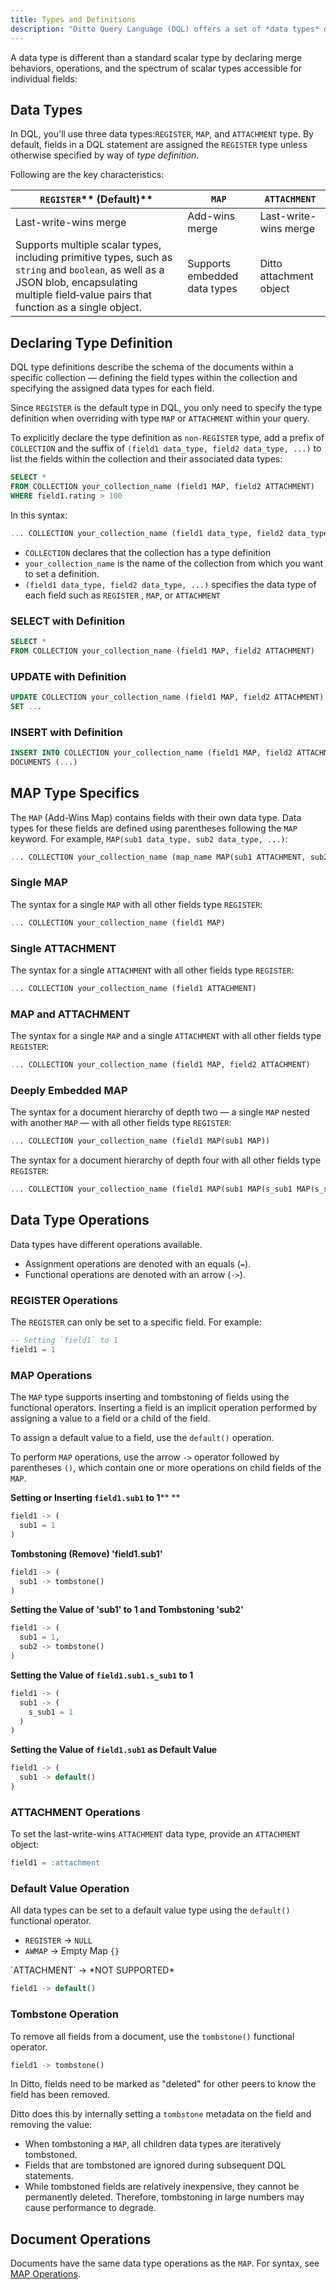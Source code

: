 ```yaml
---
title: Types and Definitions
description: "Ditto Query Language (DQL) offers a set of *data types* designed to accommodate any edge sync scenario."
---
```


A data type is different than a standard scalar type by declaring merge behaviors, operations, and the spectrum of scalar types accessible for individual fields:

<CardGroup>
 <Card title="Data Types" icon="square-1" href="/dql/types-and-definitions#data-types" iconType="solid" horizontal/>

 <Card title="Declaring Type Definitions" icon="square-2" href="/dql/types-and-definitions#declaring-type-definition" iconType="solid" horizontal/>

<Card title="MAP Type Specifics" icon="square-3" href="/dql/types-and-definitions#map-type-specifics" iconType="solid" horizontal/>

<Card title="Data Type Operations" icon="square-4" href="/dql/types-and-definitions#data-type-operations" iconType="solid" horizontal/>

<Card title="Document Operations" icon="square-5" href="/dql/types-and-definitions#document-operations" iconType="solid" horizontal/>
</CardGroup>

## Data Types

In DQL, you'll use three data types:`REGISTER`, `MAP`, and `ATTACHMENT` type. By default, fields in a DQL statement are assigned the `REGISTER` type unless otherwise specified by way of *type definition*.

Following are the key characteristics:

| `REGISTER`** (Default)**                                                                                                                                                                       | `MAP`                        | `ATTACHMENT`                 |
| ---------------------------------------------------------------------------------------------------------------------------------------------------------------------------------------------- | ---------------------------- | ---------------------------- |
| Last-write-wins merge                                                                                                                                                                          | Add-wins merge               | Last-write-wins merge        |
| Supports multiple scalar types, including primitive types, such as `string` and `boolean`, as well as a JSON blob, encapsulating multiple field‑value pairs that function as a single object.  | Supports embedded data types | Ditto attachment object&#xA; |

## Declaring Type Definition

DQL type definitions describe the schema of the documents within a specific collection — defining the field types within the collection and specifying the assigned data types for each field.

Since `REGISTER` is the default type in DQL, you only need to specify the type definition when overriding with type `MAP` or `ATTACHMENT` within your query.

To explicitly declare the type definition as `non-REGISTER` type, add a prefix of `COLLECTION` and the suffix of `(field1 data_type, field2 data_type, ...)` to list the fields within the collection and their associated data types:

```sql DQL
SELECT *
FROM COLLECTION your_collection_name (field1 MAP, field2 ATTACHMENT)
WHERE field1.rating > 100
```


In this syntax:

```sql DQL
... COLLECTION your_collection_name (field1 data_type, field2 data_type, ...) ...
```


- `COLLECTION` declares that the collection has a type definition
- `your_collection_name` is the name of the collection from which you want to set a definition.
- `(field1 data_type, field2 data_type, ...)` specifies the data type of each field such as `REGISTER` , `MAP`, or `ATTACHMENT`

### SELECT with Definition

```sql DQL
SELECT *
FROM COLLECTION your_collection_name (field1 MAP, field2 ATTACHMENT)
```


### UPDATE with Definition


```sql DQL
UPDATE COLLECTION your_collection_name (field1 MAP, field2 ATTACHMENT)
SET ...
```


### INSERT with Definition

```sql DQL
INSERT INTO COLLECTION your_collection_name (field1 MAP, field2 ATTACHMENT)
DOCUMENTS (...)
```


## MAP Type Specifics

The `MAP` (Add-Wins Map) contains fields with their own data type. Data types for these fields are defined using parentheses following the `MAP` keyword. For example, `MAP(sub1 data_type, sub2 data_type, ...)`:

```sql DQL
... COLLECTION your_collection_name (map_name MAP(sub1 ATTACHMENT, sub2 MAP))
```


### Single MAP

The syntax for a single `MAP` with all other fields type `REGISTER`:

```sql DQL
... COLLECTION your_collection_name (field1 MAP)
```


### Single ATTACHMENT

The syntax for a single `ATTACHMENT` with all other fields type `REGISTER`:

```sql DQL
... COLLECTION your_collection_name (field1 ATTACHMENT)
```


### MAP and ATTACHMENT

The syntax for a single `MAP` and a single `ATTACHMENT` with all other fields type `REGISTER`:

```sql DQL
... COLLECTION your_collection_name (field1 MAP, field2 ATTACHMENT)
```


### **Deeply Embedded MAP**

The syntax for a document hierarchy of depth two — a single `MAP` nested with another `MAP` — with all other fields type `REGISTER`:

```sql DQL
... COLLECTION your_collection_name (field1 MAP(sub1 MAP))
```

The syntax for a document hierarchy of depth four with all other fields type `REGISTER`:

```sql DQL
... COLLECTION your_collection_name (field1 MAP(sub1 MAP(s_sub1 MAP(s_s_sub1 MAP))))
```


## Data Type Operations

Data types have different operations available.

- Assignment operations are denoted with an equals (`=`).
- Functional operations are denoted with an arrow (`->`).

### **REGISTER Operations**

The `REGISTER` can only be set to a specific field. For example:

```sql DQL
-- Setting `field1` to 1
field1 = 1
```


### **MAP Operations**

The `MAP` type supports inserting and tombstoning of fields using the functional operators. Inserting a field is an implicit operation performed by assigning a value to a field or a child of the field.

To assign a default value to a field, use the `default()` operation.

To perform `MAP` operations, use the arrow `->` operator followed by parentheses `()`, which contain one or more operations on child fields of the `MAP`.

**Setting or Inserting **`field1.sub1`** to 1**** **


```sql DQL
field1 -> (
  sub1 = 1
)
```


**Tombstoning (Remove) 'field1.sub1'**

```sql DQL
field1 -> (
  sub1 -> tombstone()
)
```


**Setting the Value of 'sub1' to 1 and Tombstoning 'sub2'**


```sql DQL
field1 -> (
  sub1 = 1,
  sub2 -> tombstone()
)
```


**Setting the Value of **`field1.sub1.s_sub1`** to 1**

```sql DQL
field1 -> (
  sub1 -> (
    s_sub1 = 1
  )
)
```


**Setting the Value of **`field1.sub1`** as Default Value**

```sql DQL
field1 -> (
  sub1 -> default()
)
```


### **ATTACHMENT Operations**

To set the last-write-wins `ATTACHMENT` data type, provide an `ATTACHMENT` object:


```sql DQL
field1 = :attachment
```


### **Default Value Operation**

All data types can be set to a default value type using the `default()` functional operator.

- `REGISTER` → `NULL`
- `AWMAP` → Empty Map `{}`


<Info>
  `ATTACHMENT` → *NOT SUPPORTED*
</Info>


```sql DQL
field1 -> default()
```


### **Tombstone Operation**

To remove all fields from a document, use the `tombstone()` functional operator.


```sql DQL
field1 -> tombstone()
```

<Info>
  In Ditto, fields need to be marked as "deleted" for other peers to know the field has been removed.

Ditto does this by internally setting a `tombstone` metadata on the field and removing the value:

- When tombstoning a `MAP`, all children data types are iteratively tombstoned.
- Fields that are tombstoned are ignored during subsequent DQL statements.
- While tombstoned fields are relatively inexpensive, they cannot be permanently deleted. Therefore, tombstoning in large numbers may cause performance to degrade.
</Info>


## Document Operations

Documents have the same data type operations as the `MAP`. For syntax, see [MAP Operations](/dql/types-and-definitions#map-operations).
